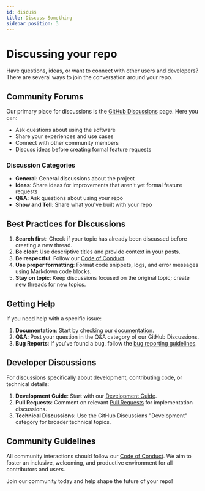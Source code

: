 ```yaml
---
id: discuss
title: Discuss Something
sidebar_position: 3
---
```


# Discussing your repo

Have questions, ideas, or want to connect with other users and developers? There are several ways to join the conversation around your repo.

## Community Forums

Our primary place for discussions is the [GitHub Discussions](https://github.com/Chisanan232/Template-Python-UV-Project/discussions) page. Here you can:

- Ask questions about using the software
- Share your experiences and use cases
- Connect with other community members
- Discuss ideas before creating formal feature requests

### Discussion Categories

- **General**: General discussions about the project
- **Ideas**: Share ideas for improvements that aren't yet formal feature requests
- **Q&A**: Ask questions about using your repo
- **Show and Tell**: Share what you've built with your repo

## Best Practices for Discussions

1. **Search first**: Check if your topic has already been discussed before creating a new thread.
2. **Be clear**: Use descriptive titles and provide context in your posts.
3. **Be respectful**: Follow our [Code of Conduct](https://github.com/Chisanan232/Template-Python-UV-Project/blob/main/CODE_OF_CONDUCT.mdx).
4. **Use proper formatting**: Format code snippets, logs, and error messages using Markdown code blocks.
5. **Stay on topic**: Keep discussions focused on the original topic; create new threads for new topics.

## Getting Help

If you need help with a specific issue:

1. **Documentation**: Start by checking our [documentation](/).
2. **Q&A**: Post your question in the Q&A category of our GitHub Discussions.
3. **Bug Reports**: If you've found a bug, follow the [bug reporting guidelines](./report-bug.mdx).

## Developer Discussions

For discussions specifically about development, contributing code, or technical details:

1. **Development Guide**: Start with our [Development Guide](/dev/next).
2. **Pull Requests**: Comment on relevant [Pull Requests](https://github.com/Chisanan232/Template-Python-UV-Project/pulls) for implementation discussions.
3. **Technical Discussions**: Use the GitHub Discussions "Development" category for broader technical topics.

## Community Guidelines

All community interactions should follow our [Code of Conduct](https://github.com/Chisanan232/Template-Python-UV-Project/blob/main/CODE_OF_CONDUCT.mdx). We aim to foster an inclusive, welcoming, and productive environment for all contributors and users.

Join our community today and help shape the future of your repo!
